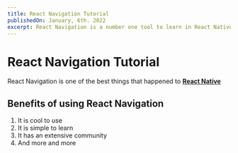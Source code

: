 ```yaml
---
title: React Navigation Tutorial
publishedOn: January, 6th. 2022
excerpt: React Navigation is a number one tool to learn in React Native. You would always use them; these are some of the best practices in using React Navigation
---
```



<Meta title="React Navigation Tutorial - PressBlog" />

# React Navigation Tutorial

React Navigation is one of the best things that happened to [**React Native**](https://cnn.com)

## Benefits of using React Navigation

1. It is cool to use
2. It is simple to learn
3. It has an extensive community
4. And more and more
